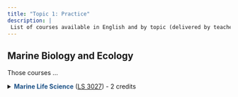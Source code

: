 ```yaml
---
title: "Topic 1: Practice"
description: |
 List of courses available in English and by topic (delivered by teachers at IONTU)
---
```


## Marine Biology and Ecology

Those courses ...

<details>
<summary><span style="color:#1D5287">**Marine Life Science**</span> ([LS 3027]()) - 2 credits</summary>
**Description**: This course introduces all kinds of marine organisms including phytoplankton, zooplankton, marcoagle, invertebrae, vertebrae and various and ecosystem including tidal zones, estuaries, continental shelf, coral reefs, pelgaic ocean, and deep sea. 

**Instructor**: Jen-Chieh SHIAO
</details>
